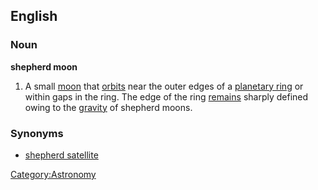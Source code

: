 ==English==
===Noun===
'''shepherd moon'''
# A small [[moon]] that [[orbit]]s near the outer edges of a [[planetary ring]] or within gaps in the ring. The edge of the ring [[remain]]s sharply defined owing to the [[gravity]] of shepherd moons.
===Synonyms===
*[[shepherd satellite]]

[[Category:Astronomy]]